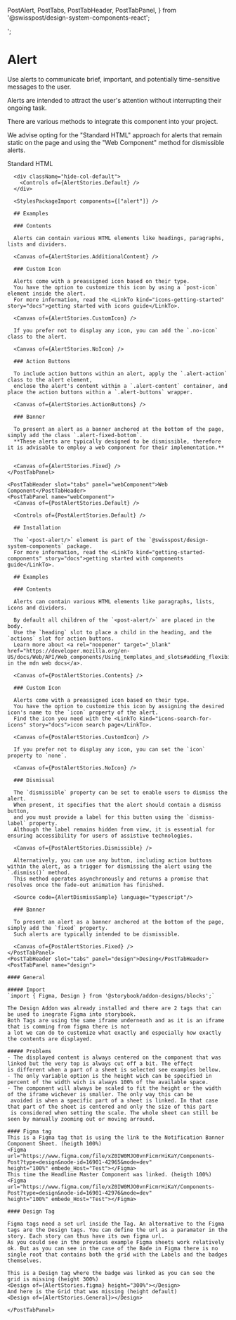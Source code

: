   PostAlert,
  PostTabs,
  PostTabHeader,
  PostTabPanel,
} from '@swisspost/design-system-components-react';

';

<Meta of={AlertStories} />

# Alert

<div className="lead">
  Use alerts to communicate brief, important, and potentially time-sensitive messages to the user.
</div>

Alerts are intended to attract the user's attention without interrupting their ongoing task.

<PostAlert type="info">
  <p slot="heading">There are various methods to integrate this component into your project.</p>
  <p>
    We advise opting for the "Standard HTML" approach for alerts that remain static on the page and
    using the "Web Component" method for dismissible alerts.
  </p>
</PostAlert>

<PostTabs>
    <PostTabHeader slot="tabs" panel="standardHTML">Standard HTML</PostTabHeader>
    <PostTabPanel name="standardHTML">
      <Canvas of={AlertStories.Default} />

      <div className="hide-col-default">
        <Controls of={AlertStories.Default} />
      </div>

      <StylesPackageImport components={["alert"]} />

      ## Examples

      ### Contents

      Alerts can contain various HTML elements like headings, paragraphs, lists and dividers.

      <Canvas of={AlertStories.AdditionalContent} />

      ### Custom Icon

      Alerts come with a preassigned icon based on their type.
      You have the option to customize this icon by using a `post-icon` element inside the alert.
      For more information, read the <LinkTo kind="icons-getting-started" story="docs">getting started with icons guide</LinkTo>.

      <Canvas of={AlertStories.CustomIcon} />

      If you prefer not to display any icon, you can add the `.no-icon` class to the alert.

      <Canvas of={AlertStories.NoIcon} />

      ### Action Buttons

      To include action buttons within an alert, apply the `.alert-action` class to the alert element,
      enclose the alert's content within a `.alert-content` container, and place the action buttons within a `.alert-buttons` wrapper.

      <Canvas of={AlertStories.ActionButtons} />

      ### Banner

      To present an alert as a banner anchored at the bottom of the page, simply add the class `.alert-fixed-bottom`.
      **These alerts are typically designed to be dismissible, therefore it is advisable to employ a web component for their implementation.**


      <Canvas of={AlertStories.Fixed} />
    </PostTabPanel>

    <PostTabHeader slot="tabs" panel="webComponent">Web Component</PostTabHeader>
    <PostTabPanel name="webComponent">
      <Canvas of={PostAlertStories.Default} />

      <Controls of={PostAlertStories.Default} />

      ## Installation

      The `<post-alert/>` element is part of the `@swisspost/design-system-components` package.
      For more information, read the <LinkTo kind="getting-started-components" story="docs">getting started with components guide</LinkTo>.

      ## Examples

      ### Contents

      Alerts can contain various HTML elements like paragraphs, lists, icons and dividers.

      By default all children of the `<post-alert/>` are placed in the body.
      Use the `heading` slot to place a child in the heading, and the `actions` slot for action buttons.
      Learn more about <a rel="noopener" target="_blank" href="https://developer.mozilla.org/en-US/docs/Web/API/Web_components/Using_templates_and_slots#adding_flexibility_with_slots">slots in the mdn web docs</a>.

      <Canvas of={PostAlertStories.Contents} />

      ### Custom Icon

      Alerts come with a preassigned icon based on their type.
      You have the option to customize this icon by assigning the desired icon's name to the `icon` property of the alert.
      Find the icon you need with the <LinkTo kind="icons-search-for-icons" story="docs">icon search page</LinkTo>.

      <Canvas of={PostAlertStories.CustomIcon} />

      If you prefer not to display any icon, you can set the `icon` property to `none`.

      <Canvas of={PostAlertStories.NoIcon} />

      ### Dismissal

      The `dismissible` property can be set to enable users to dismiss the alert.
      When present, it specifies that the alert should contain a dismiss button,
      and you must provide a label for this button using the `dismiss-label` property.
      Although the label remains hidden from view, it is essential for ensuring accessibility for users of assistive technologies.

      <Canvas of={PostAlertStories.Dismissible} />

      Alternatively, you can use any button, including action buttons within the alert, as a trigger for dismissing the alert using the `.dismiss()` method.
      This method operates asynchronously and returns a promise that resolves once the fade-out animation has finished.

      <Source code={AlertDismissSample} language="typescript"/>

      ### Banner

      To present an alert as a banner anchored at the bottom of the page, simply add the `fixed` property.
      Such alerts are typically intended to be dismissible.

      <Canvas of={PostAlertStories.Fixed} />
    </PostTabPanel>
    <PostTabHeader slot="tabs" panel="design">Desing</PostTabHeader>
    <PostTabPanel name="design">

    #### General

    ##### Import
    `import { Figma, Design } from '@storybook/addon-designs/blocks';`

    The Design Addon was already installed and there are 2 tags that can be used to inegrate Figma into storybook.
    Both Tags are using the same iframe underneath and as it is an iframe that is comming from figma there is not
    a lot we can do to customize what exactly and especially how exactly the contents are displayed.

    ##### Problems
    - The displayed content is always centered on the component that was linked but the very top is always cut off a bit. The effect
    is different when a part of a sheet is selected see examples bellow.
    - The only variable option is the height wich can be specified in percent of the width wich is always 100% of the available space.
    - The component will always be scaled to fit the height or the width of the iframe wichever is smaller. The only way this can be
     avoided is when a specific part of a sheet is linked. In that case that part of the sheet is centered and only the size of this part
     is considered when setting the scale. The whole sheet can still be seen by manually zooming out or moving arround.

    #### Figma tag
    This is a Figma tag that is using the link to the Notification Banner Component Sheet. (heigth 100%)
    <Figma url="https://www.figma.com/file/xZ0IW0MJO0vnFicmrHiKaY/Components-Post?type=design&node-id=16901-42965&mode=dev"
    height="100%" embede_Host="Test"></Figma>
    This time the Headline Master Component was linked. (heigth 100%)
    <Figma url="https://www.figma.com/file/xZ0IW0MJO0vnFicmrHiKaY/Components-Post?type=design&node-id=16901-42976&mode=dev"
    height="100%" embede_Host="Test"></Figma>

    #### Design Tag

    Figma tags need a set url inside the Tag. An alternative to the Figma tags are the Design tags. You can define the url as a paramater in the story. Each story can thus have its own figma url.
    As you could see in the previous example Figma sheets work relatively ok. But as you can see in the case of the Bade in Figma there is no single root that contains both the grid with the Labels and the badges themselves.

    This is a Design tag where the badge was linked as you can see the grid is missing (height 300%)
    <Design of={AlertStories.figma} height="300%"></Design>
    And here is the Grid that was missing (height default)
    <Design of={AlertStories.General}></Design>

    </PostTabPanel>

</PostTabs>
